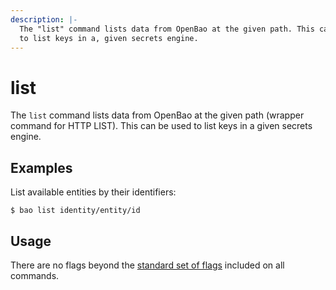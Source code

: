 ```yaml
---
description: |-
  The "list" command lists data from OpenBao at the given path. This can be used
  to list keys in a, given secrets engine.
---
```


# list

The `list` command lists data from OpenBao at the given path (wrapper command for
HTTP LIST). This can be used to list keys in a given secrets engine.

## Examples

List available entities by their identifiers:

```shell-session
$ bao list identity/entity/id
```

## Usage

There are no flags beyond the [standard set of flags](index.mdx)
included on all commands.
